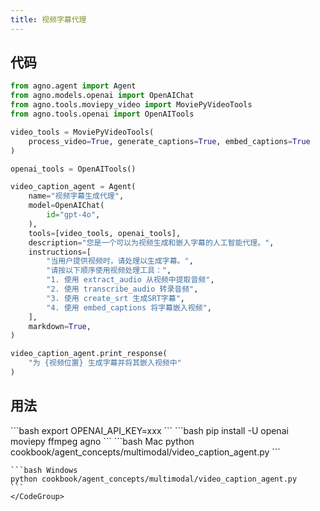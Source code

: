 ```yaml
---
title: 视频字幕代理
---
```


## 代码

```python
from agno.agent import Agent
from agno.models.openai import OpenAIChat
from agno.tools.moviepy_video import MoviePyVideoTools
from agno.tools.openai import OpenAITools

video_tools = MoviePyVideoTools(
    process_video=True, generate_captions=True, embed_captions=True
)

openai_tools = OpenAITools()

video_caption_agent = Agent(
    name="视频字幕生成代理",
    model=OpenAIChat(
        id="gpt-4o",
    ),
    tools=[video_tools, openai_tools],
    description="您是一个可以为视频生成和嵌入字幕的人工智能代理。",
    instructions=[
        "当用户提供视频时，请处理以生成字幕。",
        "请按以下顺序使用视频处理工具：",
        "1. 使用 extract_audio 从视频中提取音频",
        "2. 使用 transcribe_audio 转录音频",
        "3. 使用 create_srt 生成SRT字幕",
        "4. 使用 embed_captions 将字幕嵌入视频",
    ],
    markdown=True,
)

video_caption_agent.print_response(
    "为 {视频位置} 生成字幕并将其嵌入视频中"
)
```

## 用法

<Steps>
  <Snippet file="create-venv-step.mdx" />

  <Step title="设置你的API密钥">
    ```bash
    export OPENAI_API_KEY=xxx
    ```
  </Step>

  <Step title="安装库">
    ```bash
    pip install -U openai moviepy ffmpeg agno
    ```
  </Step>

  <Step title="运行代理">
    <CodeGroup>
    ```bash Mac
    python cookbook/agent_concepts/multimodal/video_caption_agent.py
    ```

    ```bash Windows
    python cookbook/agent_concepts/multimodal/video_caption_agent.py
    ```
    </CodeGroup>
  </Step>
</Steps>